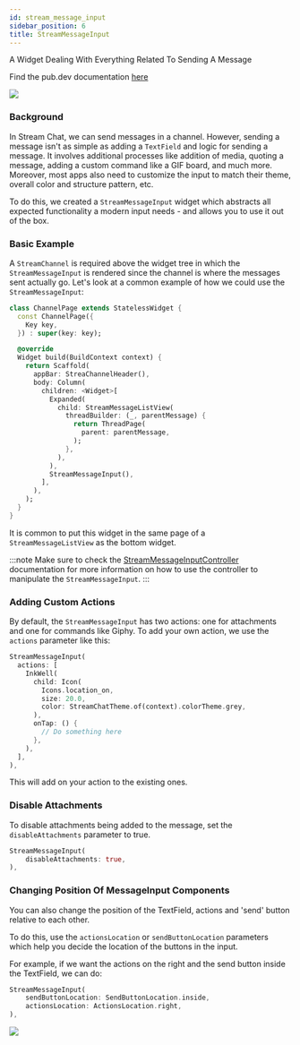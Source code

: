 ```yaml
---
id: stream_message_input
sidebar_position: 6
title: StreamMessageInput
---
```


A Widget Dealing With Everything Related To Sending A Message

Find the pub.dev documentation [here](https://pub.dev/documentation/stream_chat_flutter/latest/stream_chat_flutter/StreamMessageInput-class.html)

![](../assets/message_input.png)

### Background

In Stream Chat, we can send messages in a channel. However, sending a message isn't as simple as adding
a `TextField` and logic for sending a message. It involves additional processes like addition of media,
quoting a message, adding a custom command like a GIF board, and much more. Moreover, most apps also
need to customize the input to match their theme, overall color and structure pattern, etc.

To do this, we created a `StreamMessageInput` widget which abstracts all expected functionality a modern input
needs - and allows you to use it out of the box.

### Basic Example

A `StreamChannel` is required above the widget tree in which the `StreamMessageInput` is rendered since the channel is
where the messages sent actually go. Let's look at a common example of how we could use the `StreamMessageInput`:

```dart
class ChannelPage extends StatelessWidget {
  const ChannelPage({
    Key key,
  }) : super(key: key);

  @override
  Widget build(BuildContext context) {
    return Scaffold(
      appBar: StreaChannelHeader(),
      body: Column(
        children: <Widget>[
          Expanded(
            child: StreamMessageListView(
              threadBuilder: (_, parentMessage) {
                return ThreadPage(
                  parent: parentMessage,
                );
              },
            ),
          ),
          StreamMessageInput(),
        ],
      ),
    );
  }
}
```

It is common to put this widget in the same page of a `StreamMessageListView` as the bottom widget.

:::note
Make sure to check the [StreamMessageInputController](./stream_message_input_controller.mdx) documentation for more information on how to use the controller to manipulate the `StreamMessageInput`.
:::

### Adding Custom Actions

By default, the `StreamMessageInput` has two actions: one for attachments and one for commands like Giphy.
To add your own action, we use the `actions` parameter like this:

```dart
StreamMessageInput(
  actions: [
    InkWell(
      child: Icon(
        Icons.location_on,
        size: 20.0,
        color: StreamChatTheme.of(context).colorTheme.grey,
      ),
      onTap: () {
        // Do something here
      },
    ),
  ],
),
```

This will add on your action to the existing ones.

### Disable Attachments

To disable attachments being added to the message, set the `disableAttachments` parameter to true.

```dart
StreamMessageInput(
    disableAttachments: true,
),
```

### Changing Position Of MessageInput Components

You can also change the position of the TextField, actions and 'send' button relative to each other.

To do this, use the `actionsLocation` or `sendButtonLocation` parameters which help you decide the location
of the buttons in the input.

For example, if we want the actions on the right and the send button inside the TextField, we can do:

```dart
StreamMessageInput(
    sendButtonLocation: SendButtonLocation.inside,
    actionsLocation: ActionsLocation.right,
),
```

![](../assets/message_input_change_position.png)

